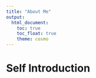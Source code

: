 ```yaml
---
title: "About Me"
output: 
  html_document:
    toc: true
    toc_float: true
    theme: cosmo
---
```


# Self Introduction

